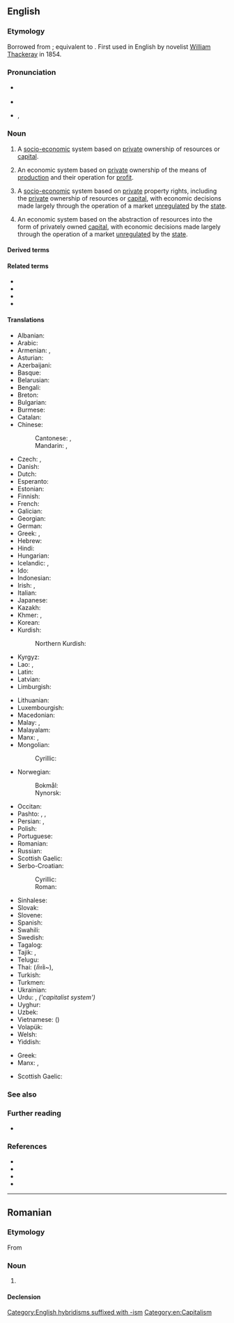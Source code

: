 ==English==

===Etymology===
Borrowed from {{bor|en|fr|capitalisme|t=the condition of one who is rich}}; equivalent to {{af|en|capital|-ism}}. First used in English by novelist [[w:William Thackeray|William Thackeray]] in 1854.

===Pronunciation===
* {{a|RP}} {{IPA|en|/ˈkapɪt(ə)lɪz(ə)m/}}
* {{audio|en|LL-Q1860 (eng)-Vealhurl-capitalism.wav|Audio (UK)}}
* {{a|GA}} {{enPR|kăpʹĭ-tl-ĭz'm}}, {{IPA|en|/ˈkæpɪ̈tl̩ˌɪzm̩/}}

===Noun===
{{en-noun|~}}

# {{lb|en|politics}} A [[socio-economic]] system based on [[private]] ownership of resources or [[capital]].
# {{lb|en|economics}} An economic system based on [[private]] ownership of the means of [[production]] and their operation for [[profit]].
# {{lb|en|politics|economic liberalism}} A [[socio-economic]] system based on [[private]] property rights, including the [[private]] ownership of resources or [[capital]], with economic decisions made largely through the operation of a market [[unregulated]] by the [[state]].
# {{lb|en|economics|economic liberalism}} An economic system based on the abstraction of resources into the form of privately owned [[capital]], with economic decisions made largely through the operation of a market [[unregulated]] by the [[state]].

====Derived terms====
{{der3|en
|anarcho-capitalism
|crony capitalism
|hypercapitalism
|late capitalism
|state capitalism
|supercapitalism
|savage capitalism
}}

====Related terms====
* {{l|en|capital}}
* {{l|en|capitalist}}
* {{l|en|capitalistic}}
* {{l|en|capitalistically}}

====Translations====
{{trans-top|socio-economic system based on private property rights}}
* Albanian: {{t+|sq|kapitalizëm|m}}
* Arabic: {{t|ar|رَأْسْمَالِيَّة|f}}
* Armenian: {{t+|hy|կապիտալիզմ}}, {{q|Western Armenian}} {{t+|hy|դրամատիրություն}}
* Asturian: {{t|ast|capitalismu|m}}
* Azerbaijani: {{t|az|kapitalizm}}
* Basque: {{t|eu|kapitalismo}}
* Belarusian: {{t|be|капіталі́зм|m}}
* Bengali: {{t|bn|পুঁজিবাদ}}
* Breton: {{t|br|kapitalouriezh|f}}
* Bulgarian: {{t|bg|капитали́зъм|m}}
* Burmese: {{t+|my|အရင်းရှင်ဝါဒ}}
* Catalan: {{t+|ca|capitalisme|m}}
* Chinese:
*: Cantonese: {{t|yue|資本主義}}, {{t|yue|资本主义|tr=zi1 bun2 zyu2 ji3}}
*: Mandarin: {{t+|cmn|資本主義}}, {{t+|cmn|资本主义|tr=zīběnzhǔyì}}
* Czech: {{t+|cs|kapitalismus|m}}, {{t+|cs|kapitalizmus|m}}
* Danish: {{t|da|kapitalisme|c}}
* Dutch: {{t+|nl|kapitalisme|n}}
* Esperanto: {{t+|eo|kapitalismo}}
* Estonian: {{t|et|kapitalism}}
* Finnish: {{t+|fi|kapitalismi}}
* French: {{t+|fr|capitalisme|m}}
* Galician: {{t+|gl|capitalismo|m}}
* Georgian: {{t|ka|კაპიტალიზმი}}
* German: {{t+|de|Kapitalismus|m}}
* Greek: {{t+|el|κεφαλαιοκρατία|f}}, {{t+|el|καπιταλισμός|m}}
* Hebrew: {{t+|he|קָפִּיטָלִיזְם|m|tr=kapitalízm}}
* Hindi: {{t|hi|पूंजीवाद|m}}
* Hungarian: {{t+|hu|kapitalizmus}}
* Icelandic: {{t|is|auðvaldsskipulag}}, {{t|is|kapítalismi|m}}
* Ido: {{t+|io|kapitalismo}}
* Indonesian: {{t+|id|kapitalisme}}
* Irish: {{t|ga|caipitleachas|m}}, {{t|ga|rachmasaíocht|f}}
* Italian: {{t+|it|capitalismo|m}}
* Japanese: {{t+|ja|資本主義|tr=しほんしゅぎ, shihonshugi}}
* Kazakh: {{t+|kk|капитализм}}
* Khmer: {{t+|km|មូលធននិយម}}, {{t|km|លទ្ធិមូលធននិយម}}
* Korean: {{t+|ko|자본주의(資本主義)}}
* Kurdish:
*: Northern Kurdish: {{t+|kmr|kapîtalîzm}}
* Kyrgyz: {{t|ky|капитализм}}
* Lao: {{t|lo|ທຶນນິຍົມ}}, {{t|lo|ລັດທິນາຍທຶນ}}
* Latin: {{t|la|capitālismus|m}}
* Latvian: {{t|lv|kapitālisms|m}}
* Limburgish: {{t|li|kapitalisme|n}}
{{trans-mid}}
* Lithuanian: {{t|lt|kapitalizmas|m}}
* Luxembourgish: {{t|lb|Kapitalismus|m}}
* Macedonian: {{t|mk|капитали́зам|m}}
* Malay: {{t|ms|faham kapitalis}}, {{t|ms|kapitalisme}}
* Malayalam: {{t|ml|മുതലാളിത്തം}}
* Manx: {{t|gv|bun-argidys|m}}, {{t|gv|capitlaghys|m}}
* Mongolian:
*: Cyrillic: {{t+|mn|капитализм}}
* Norwegian:
*: Bokmål: {{t+|nb|kapitalisme|m}}
*: Nynorsk: {{t|nn|kapitalisme|m}}
* Occitan: {{t+|oc|capitalisme|m}}
* Pashto: {{t|ps|کاپيتاليزم|m|tr=kāрitlízm}}, {{t+|ps|سرمايه داري|f|tr=sarmāya dārí}}, {{t|ps|پانګوالي|f|tr=pāngwālí}}
* Persian: {{t+|fa|سرمایه‌داری|tr=sarmâye-dâri}}, {{t|fa|کپیتالیسم|tr=kapitâlism}}
* Polish: {{t+|pl|kapitalizm|m}}
* Portuguese: {{t+|pt|capitalismo|m}}
* Romanian: {{t+|ro|capitalism|n}}
* Russian: {{t+|ru|капитали́зм|m}}
* Scottish Gaelic: {{t|gd|calpachas|m}}
* Serbo-Croatian:
*: Cyrillic: {{t|sh|капиталѝзам|m}}
*: Roman: {{t+|sh|kapitalìzam|m}}
* Sinhalese: {{t|si|ධනවාදය}}
* Slovak: {{t|sk|kapitalizmus|m}}
* Slovene: {{t+|sl|kapitalizem|m}}
* Spanish: {{t+|es|capitalismo|m}}
* Swahili: {{t|sw|ubepari}}
* Swedish: {{t+|sv|kapitalism|c}}
* Tagalog: {{t|tl|puhunanan}}
* Tajik: {{t|tg|капитализм}}, {{t|tg|сармоядорӣ}}
* Telugu: {{t|te|పెట్టుబడిదారీ}}
* Thai: (ลัทธิ~){{t+|th|ทุนนิยม}}, {{t|th|ลัทธินายทุน}}
* Turkish: {{t+|tr|kapitalizm}}
* Turkmen: {{t|tk|kapitalizm}}
* Ukrainian: {{t+|uk|капіталі́зм|m}}
* Urdu: {{t|ur|سرمایہ داری|tr=sarmāya dārī}}, {{t|ur|سَرْمایَہ دارانَہ نظام|tr=sarmāya dārāna nizām}} ''('capitalist system')''
* Uyghur: {{t|ug|كاپىتالىزم}}
* Uzbek: {{t+|uz|kapitalizm}}
* Vietnamese: {{t|vi|chủ nghĩa tư bản}} ({{t|vi|主義資本}})
* Volapük: {{t+|vo|katädim}}
* Welsh: {{t|cy|cyfalafiaeth|f}}
* Yiddish: {{t|yi|קאַפּיטאַליזם|m}}
{{trans-bottom}}

{{trans-top|socio-economic system based on the abstraction of resources}}
* Greek: {{t+|el|κεφαλαιοκρατία|f}}
* Manx: {{t|gv|bun-argidys|m}}, {{t|gv|capitlaghys|m}}
{{trans-mid}}
* Scottish Gaelic: {{t|gd|calpachas|m}}
{{trans-bottom}}

===See also===
{{col4-u|en
|authoritarianism
|bolshevism
|Bolshevism
|Bushism
|Clintonism
|collectivism
|communism
|Communism
|conservatism
|fascism
|Fascism
|Gorbachevism
|individualism
|Khrushchevism
|Leninism
|liberalism
|Maoism
|Marxism
|Marxism-Leninism
|progressivism
|Reaganism
|Rooseveltism
|socialism
|Stalinism
|Thatcherism
|Titoism
|totalitarianism
|Trotskyism
|Trudeauism
|Trumpism
}}

===Further reading===
* {{pedia}}

===References===
* {{R:OneLook}}
* {{R:Keywords 21st}}
* {{R:Century 1911}}
* {{R:Keywords|page=50}}

[[Category:English hybridisms suffixed with -ism]]
[[Category:en:Capitalism]]

----

==Romanian==

===Etymology===
From {{bor|ro|fr|capitalisme}}

===Noun===
{{ro-noun|n|-}}

# {{l|en|capitalism}}

====Declension====
{{ro-noun-n}}
